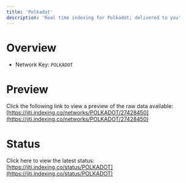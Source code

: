 ```yaml
---
title: 'Polkadot'
description: 'Real time indexing for Polkadot; delivered to you'
---
```


# Overview
- Network Key: `POLKADOT`

# Preview
Click the following link to view a preview of the raw data available: [https://jiti.indexing.co/networks/POLKADOT/27428450](https://jiti.indexing.co/networks/POLKADOT/27428450)

# Status
Click here to view the latest status: [https://jiti.indexing.co/status/POLKADOT](https://jiti.indexing.co/status/POLKADOT)
